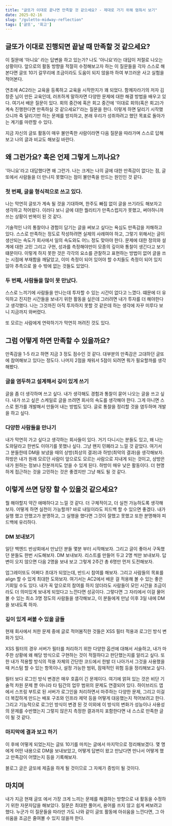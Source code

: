 ```yaml
---
title: "글또가 이대로 끝나면 만족할 것 같으세요? - 제대로 가기 위해 멈춰서 보기"
date: 2025-02-16
slug: "/guletto-midway-reflection"
tags: ['글또', '회고']
---
```


## 글또가 이대로 진행되면 끝날 때 만족할 것 같으세요?

 이 질문에 '아니요' 라는 답변을 하고 있는가? 나도 '아니요'라는 대답이 저절로 나오는 상황이다. 앞으로의 활동 방향을 적절히 수정해보고자 하는 이 질문들을 각자 스스로 해본다면 글또 10기 갈무리에 조금이라도 도움이 되지 않을까 하여 부끄러운 사고 실험을 적어본다.

 연초에 AC2라는 교육을 등록하고 교육을 시작한지가 꽤 되었다. 함께자라기의 저자 김창준 님이 만든 교육인데, 러프하게 말하자면 다양한 문제에 대한 해결 방법을 배우고 있다. 여기서 배운 질문이 있다. 회의 중간에 혹은 회고 중간에 '이대로 회의(혹은 회고)가 계속 진행한다면 만족하실 것 같으세요?'라는 질문을 한다. 이렇게 하면 달리기 시작했으니까 죽 달리기만 하는 문제를 방지하고, 본래 우리가 성취하려고 했던 목표로 돌아가는 계기를 마련할 수 있다.

 지금 자신의 글또 활동이 매우 불만족한 사람이라면 다음 질문을 따라가며 스스로 답해보고 나의 글과 비교도 해보길 바란다.

## 왜 그런가요? 혹은 언제 그렇게 느끼나요?

 '아니요'라고 대답했다면 왜 그런가. 나는 크게는 나의 글에 대한 만족감이 없다는 점, 글또에서 사람들을 더 만나지 못했다는 점이 불만족을 만드는 원인인 것 같다.

### 첫 번째, 글을 형식적으로 쓰고 있다.

 나는 막연히 글또가 계속 될 것을 기대하며, 한주도 빠짐 없이 글을 쓰기라도 해보자고 생각하고 적어왔다. 이러다 보니 글에 대한 퀄리티가 만족스럽지가 못했고, 써야하니까 쓰는 상황이 반복이 된 것 같다.

 기술적인 나의 통찰이나 경험이 담기는 글을 써보고 싶다는 욕심도 만족감을 저해하고 있다. 스스로 만족하는 정도로 작성하려면 실제의 사례여야 하고, 그렇기 위해서는 글이 생산되는 속도가 회사에서 일의 속도와도 어느 정도 맞아야 한다. 문제에 대한 정의와 설계에 대한 고민 그리고 구현, 성과를 측정해야만이 모종의 깊이와 통찰이 생긴다고 보기 떄문이다. 이렇게 하지 못한 것은 각각의 요소를 관찰하고 표현하는 방법이 없어 글을 쓰는 시점에 부재함을 깨달았고, 이미 측정이 되어 있어야 할 수치들도 측정이 되어 있지 않아 추측으로 쓸 수 밖에 없는 것들도 있었다.

### 두 번째, 사람들을 많이 못 만났다.

 스스로 느끼기에 사람들을 만나는데 투자할 수 있는 시간이 없다고 느꼈다. 떄문에 더 유익하고 진지한 시간들을 보내기 위한 활동을 싶은데 그러려면 내가 투자를 더 해야한다고 생각했다. 나는 그것까진 아직 투자하지 못할 것 같은데 하는 생각에 자꾸 미루다 보니 지금까지 와버렸다.

 또 모르는 사람에게 연락하기가 막연히 꺼려진 것도 있다.


## 그럼 어떻게 하면 만족할 수 있을까요?

 만족감을 1-5 라고 하면 지금 3 정도 점수인 것 같다. 대부분의 만족감은 고대하던 글또에 참여해보고 있다는 정도다. 나머지 2점을 채워서 5점이 되려면 뭐가 필요할까를 생각해봤다.

### 글을 염두하고 설계해서 깊이 있게 쓰기
글을 좀 더 생각하며 쓰고 싶다. 내가 생각해도 경험과 통찰이 묻어 나오는 글을 쓰고 싶다. 내가 쓰고 싶은 스케일로 글을 쓰려면 회사의 속도를 생각해야 한다. 그게 아니면 스스로 뭔가를 개발해서 만들어 내는 방법도 있다. 글로 통찰을 정리할 것을 염두하며 개발을 하고 싶다.

### 다양한 사람들을 만나기
내가 막연히 가고 싶다고 생각하는 회사들이 있다. 거기 다니시는 분들도 있고, 왜 나는 도와달라고 한번도 이야기를 못했나 싶다. 그냥 왠지 민폐라고 느낄 것 같았다. 여기서 그 분들한테 DM을 보냈을 때의 상방(최상의 결과)과 하방(최악의 결과)을 생각해보자. 하방은 내가 원래 모르던 사람이 앞으로도 모르는 사람으로 지내게 되는 것이고, 상방은 내가 원하는 정보나 친분까지도 얻을 수 있게 된다. 하방이 매우 낮은 활동이다. 더 현명하게 접근하는 것을 고민하는 것은 좋겠지만 그냥 해도 될 것 같다.


## 이렇게 쓰면 당장 할 수 있을것 같으세요?

 뭘 해야할지 약간 애매하다고 느낄 것 같다. 더 구체적이고, 더 실천 가능하도록 생각해보자. 어떻게 하면 실천이 가능할까? 바로 내일이라도 피드백 할 수 있으면 좋겠다. 내가 실행 했고 안했고가 분명하고, 그 실행을 했다면 그것이 잘했고 못했고 또한 분명해야 피드백에 유리하다.

### DM 보내보기

 일단 백엔드 반상회에서 만났던 분들 몇분 부터 시작해보자. 그리고 글이 좋아서 구독했던 분들도 한번 시도해보자. DM 보내보자. 리스트를 만들어 두고 2명 씩만 보내보자. 답변이 오지 않으면 다음 2명을 보내 보고 그렇게 2주간 총 6명만 먼저 도전해보자.

 업그레이또도 어쩌다 초대가 되었는데, 반드시 참여를 해보자. 그리고 사람들의 목표를 align 할 수 있게 최대한 도와보자. 여기서는 AC2에서 배운 걸 적용해 볼 수 있는 좋은 기회일 수도 있다. 내가 꼭 앞으로의 참여를 하지 않더라도 사람들이 모인 시간을 조금이라도 더 의미있게 보내게 되었다고 느낀다면 성공이다. 그렇다면 그 자리에서 이걸 물어볼 수 있는 최소 3명 정도의 사람들을 생각해보고, 이 분들에게 만남 이후 3일 내에 DM 을 보내도록 하자.

### 깊이 있게 써볼 수 있을 글들
현재 회사에서 처한 문제 중에 글로 적어봄직한 것들은 XSS 필터 적용과 로그인 방식 변화가 있다.

XSS 필터의 경우 서버가 필터를 처리하기 위한 다양한 옵션에 대해서 서술하고, 내가 마주한 상황에 왜 해당 방식으로 구현하는 것이 적절하다고 판단했는지를 알리고 싶다. 또한 내가 적용할 방식의 적용 자체의 간단한 코드에서 한발 더 나아가서 그것을 사용했을 때 커스텀 할 수 있는 항목이나, 설정 가능한 범위, 잠재적인 위험 등을 정리해보고 싶다.

필터 보다 로그인 방식 변경은 매우 호흡이 긴 문제이다. 여기에 얽혀 있는 것은 비단 기술적 차원 문제 뿐 아니라 타 팀간의 업무 범위의 문제도 연결되어 있다. 하이브리드 앱에서 스프링 부트로 된 서버가 로그인을 처리하면서 마주하는 다양한 문제, 그리고 이걸 더 복잡하게 만드는 배포 구조와 인프라 제약 등을 어떻게 대응했는지 적어보려고 한다. 그리고 기능적으로 로그인 방식이 변경 된 것 이외에 이 방식의 변화가 성능이나 사용성의 문제를 수반했는지 그렇지 않은지 측정한 결과까지 포함한다면 내 스스로 만족한 글이 될 것 같다.

### 마지막에 결과 보고 하기
 이 후에 어떻게 되었는지는 글또 10기를 마치는 글에서 마지막으로 정리해보겠다. 몇 명에게 어떤 내용으로 DM을 보내보았고, 어떻게 답변이 왔고 만났다면 만나서 어떻게 했고 만족감이 어땠는지 등을 기록해보자.

 블로그 글은 글또에 제출을 하게 될 것이므로 그 자체가 증빙이 될 것이다.


## 마치며

 내가 지금 현재 글또 에서 가장 크게 느끼는 문제를 해결하는 방향으로 내 활동을 수정하기 위한 자문자답을 해보았다. 질문은 최대한 풀어서, 용어를 쓰지 않고 쉽게 써보려고 했다. 누군가 이 질문들을 따라만 가도 나와 같이 글또 활동에 아쉬움을 느낀다면, 그 아쉬움을 조금은 줄여볼 수 있지 않을까 한다.
